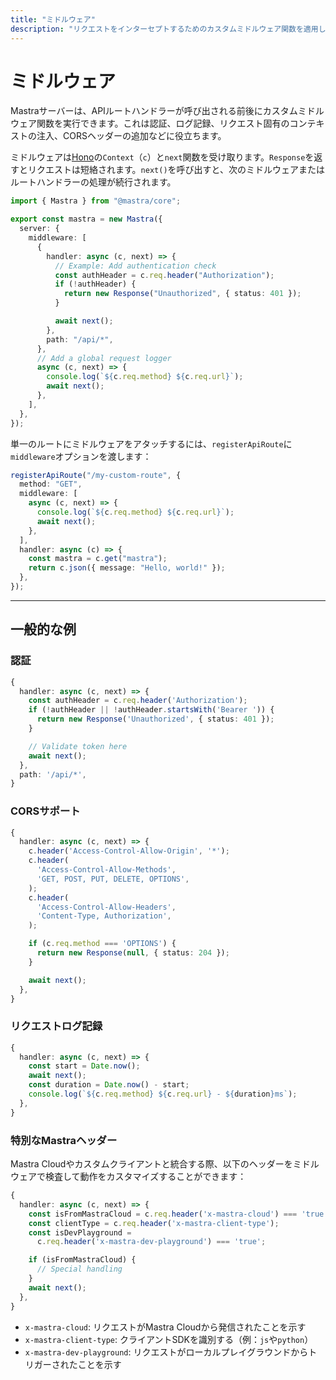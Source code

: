 ```yaml
---
title: "ミドルウェア"
description: "リクエストをインターセプトするためのカスタムミドルウェア関数を適用します。"
---
```


# ミドルウェア

Mastraサーバーは、APIルートハンドラーが呼び出される前後にカスタムミドルウェア関数を実行できます。これは認証、ログ記録、リクエスト固有のコンテキストの注入、CORSヘッダーの追加などに役立ちます。

ミドルウェアは[Hono](https://hono.dev)の`Context`（`c`）と`next`関数を受け取ります。`Response`を返すとリクエストは短絡されます。`next()`を呼び出すと、次のミドルウェアまたはルートハンドラーの処理が続行されます。

```typescript copy showLineNumbers
import { Mastra } from "@mastra/core";

export const mastra = new Mastra({
  server: {
    middleware: [
      {
        handler: async (c, next) => {
          // Example: Add authentication check
          const authHeader = c.req.header("Authorization");
          if (!authHeader) {
            return new Response("Unauthorized", { status: 401 });
          }

          await next();
        },
        path: "/api/*",
      },
      // Add a global request logger
      async (c, next) => {
        console.log(`${c.req.method} ${c.req.url}`);
        await next();
      },
    ],
  },
});
```

単一のルートにミドルウェアをアタッチするには、`registerApiRoute`に`middleware`オプションを渡します：

```typescript copy showLineNumbers
registerApiRoute("/my-custom-route", {
  method: "GET",
  middleware: [
    async (c, next) => {
      console.log(`${c.req.method} ${c.req.url}`);
      await next();
    },
  ],
  handler: async (c) => {
    const mastra = c.get("mastra");
    return c.json({ message: "Hello, world!" });
  },
});
```

---

## 一般的な例

### 認証

```typescript copy
{
  handler: async (c, next) => {
    const authHeader = c.req.header('Authorization');
    if (!authHeader || !authHeader.startsWith('Bearer ')) {
      return new Response('Unauthorized', { status: 401 });
    }

    // Validate token here
    await next();
  },
  path: '/api/*',
}
```

### CORSサポート

```typescript copy
{
  handler: async (c, next) => {
    c.header('Access-Control-Allow-Origin', '*');
    c.header(
      'Access-Control-Allow-Methods',
      'GET, POST, PUT, DELETE, OPTIONS',
    );
    c.header(
      'Access-Control-Allow-Headers',
      'Content-Type, Authorization',
    );

    if (c.req.method === 'OPTIONS') {
      return new Response(null, { status: 204 });
    }

    await next();
  },
}
```

### リクエストログ記録

```typescript copy
{
  handler: async (c, next) => {
    const start = Date.now();
    await next();
    const duration = Date.now() - start;
    console.log(`${c.req.method} ${c.req.url} - ${duration}ms`);
  },
}
```

### 特別なMastraヘッダー

Mastra Cloudやカスタムクライアントと統合する際、以下のヘッダーをミドルウェアで検査して動作をカスタマイズすることができます：

```typescript copy
{
  handler: async (c, next) => {
    const isFromMastraCloud = c.req.header('x-mastra-cloud') === 'true';
    const clientType = c.req.header('x-mastra-client-type');
    const isDevPlayground =
      c.req.header('x-mastra-dev-playground') === 'true';

    if (isFromMastraCloud) {
      // Special handling
    }
    await next();
  },
}
```

- `x-mastra-cloud`: リクエストがMastra Cloudから発信されたことを示す
- `x-mastra-client-type`: クライアントSDKを識別する（例：`js`や`python`）
- `x-mastra-dev-playground`: リクエストがローカルプレイグラウンドからトリガーされたことを示す
